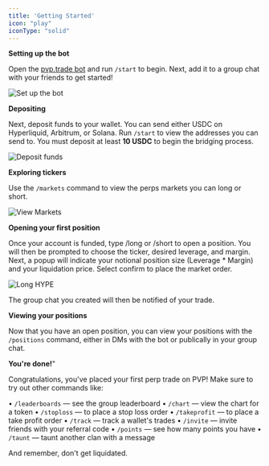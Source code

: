 ```yaml
---
title: 'Getting Started'
icon: "play"
iconType: "solid"
---
```


**Setting up the bot**

Open the [pvp.trade bot](https://t.me/pvptrade_bot) and run `/start` to begin. Next, add it to a group chat with your friends to get started!

![Set up the bot](/images/addbot.png)

**Depositing**

Next, deposit funds to your wallet. You can send either USDC on Hyperliquid, Arbitrum, or Solana. Run `/start` to view the addresses you can send to. You must deposit at least **10 USDC** to begin the bridging process.

![Deposit funds](/images/start.png)

**Exploring tickers**

Use the `/markets` command to view the perps markets you can long or short.

![View Markets](/images/markets.png)

**Opening your first position**

Once your account is funded, type /long or /short to open a position. You will then be prompted to choose the ticker, desired leverage, and margin. Next, a popup will indicate your notional position size (Leverage \* Margin) and your liquidation price.  Select confirm to place the market order.

![Long HYPE](/images/long.png)

The group chat you created will then be notified of your trade.

**Viewing your positions**

Now that you have an open position, you can view your positions with the `/positions` command, either in DMs with the bot or publically in your group chat.

**You're done!**"

Congratulations, you've placed your first perp trade on PVP! Make sure to try out other commands like:

• `/leaderboards` — see the group leaderboard
• `/chart` — view the chart for a token
• `/stoploss` — to place a stop loss order
• `/takeprofit` — to place a take profit order
• `/track` — track a wallet's trades
• `/invite` — invite friends with your referral code
• `/points` — see how many points you have
• `/taunt` — taunt another clan with a message

And remember, don't get liquidated.